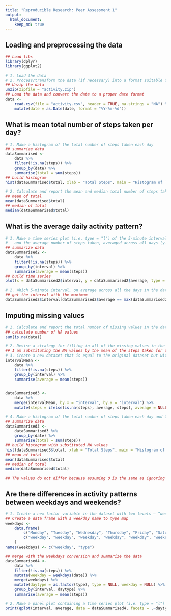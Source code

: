```yaml
---
title: "Reproducible Research: Peer Assessment 1"
output: 
  html_document:
    keep_md: true
---
```



## Loading and preprocessing the data
```r

## Load libs
library(dplyr)
library(ggplot2)

# 1. Load the data
# 2. Process/transform the data (if necessary) into a format suitable for your analysis
## Unzip the data
unzip(zipfile = "activity.zip")
## Load the data and convert the date to a proper date format
data <- 
    read.csv(file = "activity.csv", header = TRUE, na.strings = "NA") %>%
    mutate(date = as.Date(date, format = "%Y-%m-%d"))
```


## What is mean total number of steps taken per day?
```r

# 1. Make a histogram of the total number of steps taken each day
## summarize data
dataSummarised <-    
    data %>%
    filter(!is.na(steps)) %>%
    group_by(date) %>%
    summarise(total = sum(steps))
## build histogram
hist(dataSummarised$total, xlab = "Total Steps", main = "Histogram of Total Steps/day")

# 2. Calculate and report the mean and median total number of steps taken per day
## mean of total
mean(dataSummarised$total)
## median of total
median(dataSummarised$total)

```

## What is the average daily activity pattern?
```r

# 1. Make a time series plot (i.e. type = "l") of the 5-minute interval (x-axis) 
#   and the average number of steps taken, averaged across all days (y-axis)
## summarize data
dataSummarised2 <-
    data %>%
    filter(!is.na(steps)) %>%
    group_by(interval) %>%
    summarise(average = mean(steps))
## build time series
plot(x = dataSummarised2$interval, y = dataSummarised2$average, type = "l", xlab = "interval", ylab = "average")

# 2. Which 5-minute interval, on average across all the days in the dataset, contains the maximum number of steps?
## get the interval with the maximum
dataSummarised2$interval[dataSummarised2$average == max(dataSummarised2$average)]

```

## Imputing missing values
```r

# 1. Calculate and report the total number of missing values in the dataset (i.e. the total number of rows with NAs)
## calculate number of NA values
sum(is.na(data))

# 2. Devise a strategy for filling in all of the missing values in the dataset. The strategy does not need to be sophisticated. For example, you could use the mean/median for that day, or the mean for that 5-minute interval, etc.
## I am substituting the NA values by the mean of the steps taken for that particular interval. I chose this strategy because people are likely to follow different patterns for different intervals and therefore the number of steps is likely to differ a lot from interval to interval.
# 3. Create a new dataset that is equal to the original dataset but with the missing data filled in.
intervalMean <- 
    data %>%  
    filter(!is.na(steps)) %>%
    group_by(interval) %>%
    summarise(average = mean(steps))
    

dataSummarised3 <- 
    data %>%
    merge(intervalMean, by.x = "interval", by.y = "interval") %>%
    mutate(steps = ifelse(is.na(steps), average, steps), average = NULL)

# 4. Make a histogram of the total number of steps taken each day and Calculate and report the mean and median total number of steps taken per day. Do these values differ from the estimates from the first part of the assignment? What is the impact of imputing missing data on the estimates of the total daily number of steps?
## summarize data
dataSummarised3 <-    
    dataSummarised3 %>%
    group_by(date) %>%
    summarise(total = sum(steps))
## build histogram with substituted NA values
hist(dataSummarised3$total, xlab = "Total Steps", main = "Histogram of Total Steps/day")
## mean of total
mean(dataSummarised$total)
## median of total
median(dataSummarised$total)

## The values do not differ because assuming 0 is the same as ignoring NA values for the purposes of frequency, mean and median.

```

## Are there differences in activity patterns between weekdays and weekends?
```r
# 1. Create a new factor variable in the dataset with two levels – “weekday” and “weekend” indicating whether a given date is a weekday or weekend day.
## Create a data frame with a weekday name to type map
weekdays <- 
    data.frame(
        c("Monday", "Tuesday", "Wednesday", "Thursday", "Friday", "Saturday", "Sunday"),
        c("weekday", "weekday", "weekday", "weekday", "weekday", "weekend", "weekend")    
    )
names(weekdays) <- c("weekday", "type")

## merge with the weekdays conversion and summarize the data
dataSummarised4 <-
    data %>%
    filter(!is.na(steps)) %>%
    mutate(weekday = weekdays(date)) %>%
    merge(weekdays) %>%
    mutate(daytype = as.factor(type), type = NULL, weekday = NULL) %>%
    group_by(interval, daytype) %>%
    summarise(average = mean(steps))

# 2. Make a panel plot containing a time series plot (i.e. type = "l") of the 5-minute interval (x-axis) and the average number of steps taken, averaged across all weekday days or weekend days (y-axis). See the README file in the GitHub repository to see an example of what this plot should look like using simulated data.
print(qplot(interval, average, data = dataSummarised4, facets = .~daytype, geom = "line"))

```